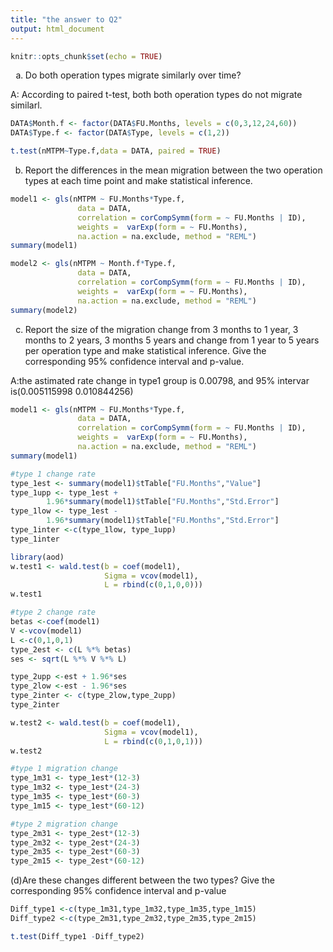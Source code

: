 ```yaml
---
title: "the answer to Q2"
output: html_document
---
```


```r
knitr::opts_chunk$set(echo = TRUE)
```


(a) Do both operation types migrate similarly over time?

A: According to paired t-test, both both operation types do not migrate similarl.

```r
DATA$Month.f <- factor(DATA$FU.Months, levels = c(0,3,12,24,60))
DATA$Type.f <- factor(DATA$Type, levels = c(1,2))

t.test(nMTPM~Type.f,data = DATA, paired = TRUE)


```
(b) Report the differences in the mean migration between the two operation types at each time point and make statistical inference.

```r
model1 <- gls(nMTPM ~ FU.Months*Type.f,
               data = DATA,
               correlation = corCompSymm(form = ~ FU.Months | ID),
               weights =  varExp(form = ~ FU.Months),
               na.action = na.exclude, method = "REML")
summary(model1)

model2 <- gls(nMTPM ~ Month.f*Type.f,
               data = DATA,
               correlation = corCompSymm(form = ~ FU.Months | ID),
               weights =  varExp(form = ~ FU.Months),
               na.action = na.exclude, method = "REML")
summary(model2)


```

c) Report the size of the migration change from 3 months to 1 year, 3 months to 2 years, 3 months 5 years and change from 1 year to 5 years per operation type and make statistical inference. Give the corresponding 95% confidence interval and p-value.

A:the astimated rate change in type1 group is 0.00798, and 95% intervar is(0.005115998 0.010844256)

```r
model1 <- gls(nMTPM ~ FU.Months*Type.f,
               data = DATA,
               correlation = corCompSymm(form = ~ FU.Months | ID),
               weights =  varExp(form = ~ FU.Months),
               na.action = na.exclude, method = "REML")
summary(model1)

#type 1 change rate
type_1est <- summary(model1)$tTable["FU.Months","Value"]
type_1upp <- type_1est +
        1.96*summary(model1)$tTable["FU.Months","Std.Error"] 
type_1low <- type_1est -
        1.96*summary(model1)$tTable["FU.Months","Std.Error"] 
type_1inter <-c(type_1low, type_1upp)
type_1inter

library(aod)
w.test1 <- wald.test(b = coef(model1),
                     Sigma = vcov(model1),
                     L = rbind(c(0,1,0,0)))
w.test1

#type 2 change rate 
betas <-coef(model1)
V <-vcov(model1)
L <-c(0,1,0,1)
type_2est <- c(L %*% betas)
ses <- sqrt(L %*% V %*% L)

type_2upp <-est + 1.96*ses
type_2low <-est - 1.96*ses
type_2inter <- c(type_2low,type_2upp)
type_2inter

w.test2 <- wald.test(b = coef(model1),
                     Sigma = vcov(model1),
                     L = rbind(c(0,1,0,1)))
w.test2

#type 1 migration change
type_1m31 <- type_1est*(12-3)
type_1m32 <- type_1est*(24-3)
type_1m35 <- type_1est*(60-3)
type_1m15 <- type_1est*(60-12)

#type 2 migration change
type_2m31 <- type_2est*(12-3)
type_2m32 <- type_2est*(24-3)
type_2m35 <- type_2est*(60-3)
type_2m15 <- type_2est*(60-12)

```

(d)Are these changes different between the two types? Give the corresponding 95% confidence interval and p-value

```r
Diff_type1 <-c(type_1m31,type_1m32,type_1m35,type_1m15)
Diff_type2 <-c(type_2m31,type_2m32,type_2m35,type_2m15)

t.test(Diff_type1 -Diff_type2)
```


